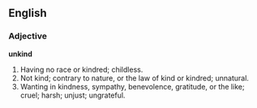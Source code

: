 ==English==

===Adjective===

'''unkind'''

#Having no race or kindred; childless.
#Not kind; contrary to nature, or the law of kind or kindred; unnatural.
#Wanting in kindness, sympathy, benevolence, gratitude, or the like; cruel; harsh; unjust; ungrateful.